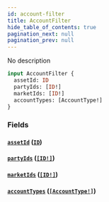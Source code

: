 ```yaml
---
id: account-filter
title: AccountFilter
hide_table_of_contents: true
pagination_next: null
pagination_prev: null
---
```



No description

```graphql
input AccountFilter {
  assetId: ID
  partyIds: [ID!]
  marketIds: [ID!]
  accountTypes: [AccountType!]
}
```


### Fields

#### [`assetId`](#) ([`ID`](/docs/testnet/graphql/scalars/id))




#### [`partyIds`](#) ([`[ID!]`](/docs/testnet/graphql/scalars/id))




#### [`marketIds`](#) ([`[ID!]`](/docs/testnet/graphql/scalars/id))




#### [`accountTypes`](#) ([`[AccountType!]`](/docs/testnet/graphql/enums/account-type))






